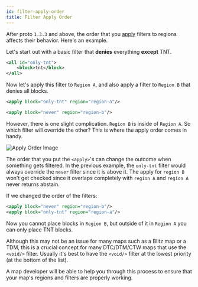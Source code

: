 ```yaml
---
id: filter-apply-order
title: Filter Apply Order
---
```


After proto `1.3.3` and above, the order that you [apply](/docs/modules/mechanics/regions#applying) filters to regions affects their behavior.
Here's an example.

Let's start out with a basic filter that **denies** everything **except** TNT.

```xml
<all id="only-tnt">
    <block>tnt</block>
</all>
```

Now let's apply this filter to `Region A`, and also apply a filter to `Region B` that denies all blocks.

```xml
<apply block="only-tnt" region="region-a"/>

<apply block="never" region="region-b"/>
```

However, there is one slight complication. `Region B` is inside of `Region A`.
So which filter will override the other? This is where the apply order comes in handy.

![Apply Order Image](https://i.imgur.com/tFkLV5O.png)

The order that you put the `<apply>`'s can change the outcome when something gets filtered.
In the previous example, the `only-tnt` filter would always override the `never` filter since it is above it.
The apply for `region B` won't get checked since it overlaps completely with `region A` and `region A` never returns abstain.

If we changed the order of the filters:

```xml
<apply block="never" region="region-b"/>
<apply block="only-tnt" region="region-a"/>
```

Now you cannot place blocks in `Region B`, but outside of it in `Region A` you can only place TNT blocks.

Although this may not be an issue for many maps such as a Blitz map or a TDM,
this is a crucial concept for many DTC/DTM/CTW maps that use the `<void/>` filter.
Usually it's best to have the `<void/>` filter at the lowest priority (at the bottom of the list).

A map developer will be able to help you through this process to ensure that your map's regions and filters are properly working.
